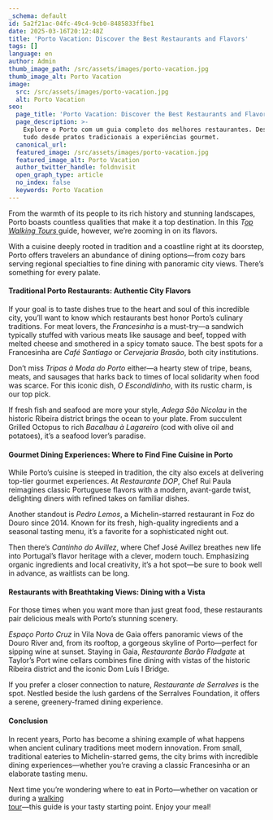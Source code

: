 ```yaml
---
_schema: default
id: 5a2f21ac-04fc-49c4-9cb0-8485833ffbe1
date: 2025-03-16T20:12:48Z
title: 'Porto Vacation: Discover the Best Restaurants and Flavors'
tags: []
language: en
author: Admin
thumb_image_path: /src/assets/images/porto-vacation.jpg
thumb_image_alt: Porto Vacation
image:
  src: /src/assets/images/porto-vacation.jpg
  alt: Porto Vacation
seo:
  page_title: 'Porto Vacation: Discover the Best Restaurants and Flavors'
  page_description: >-
    Explore o Porto com um guia completo dos melhores restaurantes. Descubra
    tudo desde pratos tradicionais a experiências gourmet.
  canonical_url:
  featured_image: /src/assets/images/porto-vacation.jpg
  featured_image_alt: Porto Vacation
  author_twitter_handle: foldnvisit
  open_graph_type: article
  no_index: false
  keywords: Porto Vacation
---
```

From the warmth of its people to its rich history and stunning landscapes, Porto
boasts countless qualities that make it a top destination. In this
*T*<a href="https://topwalkingtoursportugal.com/" target="_blank" rel="noopener"><em>op<br />Walking Tours</em> </a>guide, however, we’re zooming in on its flavors.

With a cuisine deeply rooted in tradition and a coastline right at its doorstep,
Porto offers travelers an abundance of dining options—from cozy bars serving
regional specialties to fine dining with panoramic city views. There’s something
for every palate.

#### Traditional Porto Restaurants: Authentic City Flavors

If your goal is to taste dishes true to the heart and soul of this incredible
city, you’ll want to know which restaurants best honor Porto’s culinary
traditions. For meat lovers, the *Francesinha* is a must-try—a sandwich
typically stuffed with various meats like sausage and beef, topped with melted
cheese and smothered in a spicy tomato sauce. The best spots for a Francesinha
are *Café Santiago* or *Cervejaria Brasão*, both city institutions.

Don’t miss *Tripas à Moda do Porto* either—a hearty stew of tripe, beans, meats,
and sausages that harks back to times of local solidarity when food was scarce.
For this iconic dish, *O Escondidinho*, with its rustic charm, is our top pick.

If fresh fish and seafood are more your style, *Adega São Nicolau* in the
historic Ribeira district brings the ocean to your plate. From succulent Grilled
Octopus to rich *Bacalhau à Lagareiro* (cod with olive oil and potatoes), it’s a
seafood lover’s paradise.

#### Gourmet Dining Experiences: Where to Find Fine Cuisine in Porto

While Porto’s cuisine is steeped in tradition, the city also excels at
delivering top-tier gourmet experiences. At *Restaurante DOP*, Chef Rui Paula
reimagines classic Portuguese flavors with a modern, avant-garde twist,
delighting diners with refined takes on familiar dishes.

Another standout is *Pedro Lemos*, a Michelin-starred restaurant in Foz do Douro
since 2014. Known for its fresh, high-quality ingredients and a seasonal tasting
menu, it’s a favorite for a sophisticated night out.

Then there’s *Cantinho do Avillez*, where Chef José Avillez breathes new life
into Portugal’s flavor heritage with a clever, modern touch. Emphasizing organic
ingredients and local creativity, it’s a hot spot—be sure to book well in
advance, as waitlists can be long.

#### Restaurants with Breathtaking Views: Dining with a Vista

For those times when you want more than just great food, these restaurants pair
delicious meals with Porto’s stunning scenery.

*Espaço Porto Cruz* in Vila Nova de Gaia offers panoramic views of the Douro
River and, from its rooftop, a gorgeous skyline of Porto—perfect for sipping
wine at sunset. Staying in Gaia, *Restaurante Barão Fladgate* at Taylor’s Port
wine cellars combines fine dining with vistas of the historic Ribeira district
and the iconic Dom Luís I Bridge.

If you prefer a closer connection to nature, *Restaurante de Serralves* is the
spot. Nestled beside the lush gardens of the Serralves Foundation, it offers a
serene, greenery-framed dining experience.

#### Conclusion

In recent years, Porto has become a shining example of what happens when ancient
culinary traditions meet modern innovation. From small, traditional eateries to
Michelin-starred gems, the city brims with incredible dining experiences—whether
you’re craving a classic Francesinha or an elaborate tasting menu.

Next time you’re wondering where to eat in Porto—whether on vacation or during a
<a href="https://topwalkingtoursportugal.com/" target="_blank" rel="noopener">walking<br />tour</a>—this guide is your tasty starting point. Enjoy your meal!